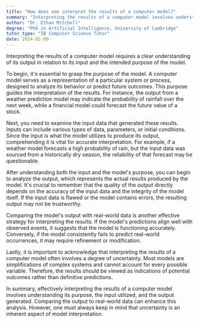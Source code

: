 ```yaml
---
title: "How does one interpret the results of a computer model?"
summary: "Interpreting the results of a computer model involves understanding the model's output in relation to its input and purpose."
author: "Dr. Ethan Mitchell"
degree: "PhD in Artificial Intelligence, University of Cambridge"
tutor_type: "IB Computer Science Tutor"
date: 2024-02-09
---
```


Interpreting the results of a computer model requires a clear understanding of its output in relation to its input and the intended purpose of the model.

To begin, it's essential to grasp the purpose of the model. A computer model serves as a representation of a particular system or process, designed to analyze its behavior or predict future outcomes. This purpose guides the interpretation of the results. For instance, the output from a weather prediction model may indicate the probability of rainfall over the next week, while a financial model could forecast the future value of a stock.

Next, you need to examine the input data that generated these results. Inputs can include various types of data, parameters, or initial conditions. Since the input is what the model utilizes to produce its output, comprehending it is vital for accurate interpretation. For example, if a weather model forecasts a high probability of rain, but the input data was sourced from a historically dry season, the reliability of that forecast may be questionable.

After understanding both the input and the model's purpose, you can begin to analyze the output, which represents the actual results produced by the model. It's crucial to remember that the quality of the output directly depends on the accuracy of the input data and the integrity of the model itself. If the input data is flawed or the model contains errors, the resulting output may not be trustworthy.

Comparing the model's output with real-world data is another effective strategy for interpreting the results. If the model's predictions align well with observed events, it suggests that the model is functioning accurately. Conversely, if the model consistently fails to predict real-world occurrences, it may require refinement or modification.

Lastly, it is important to acknowledge that interpreting the results of a computer model often involves a degree of uncertainty. Most models are simplifications of complex systems and cannot account for every possible variable. Therefore, the results should be viewed as indications of potential outcomes rather than definitive predictions.

In summary, effectively interpreting the results of a computer model involves understanding its purpose, the input utilized, and the output generated. Comparing the output to real-world data can enhance this analysis. However, one must always keep in mind that uncertainty is an inherent aspect of model interpretation.
    